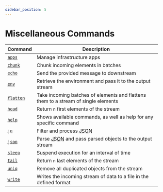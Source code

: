 ```yaml
---
sidebar_position: 5
---
```


# Miscellaneous Commands

| Command                    | Description                                                                                             |
| -------------------------- | ------------------------------------------------------------------------------------------------------- |
| [`apps`](./apps/index.mdx) | Manage infrastructure apps                                                                              |
| [`chunk`](./chunk.mdx)     | Chunk incoming elements in batches                                                                      |
| [`echo`](./echo.mdx)       | Send the provided message to downstream                                                                 |
| [`env`](./env.mdx)         | Retrieve the environment and pass it to the output stream                                               |
| [`flatten`](./flatten.mdx) | Take incoming batches of elements and flattens them to a stream of single elements                      |
| [`head`](./head.mdx)       | Return `n` first elements of the stream                                                                 |
| [`help`](./help.mdx)       | Shows available commands, as well as help for any specific command                                      |
| [`jq`](./jq.mdx)           | Filter and process <abbr title="JavaScript Object Notation">JSON</abbr>                                 |
| [`json`](./json.mdx)       | Parse <abbr title="JavaScript Object Notation">JSON</abbr> and pass parsed objects to the output stream |
| [`sleep`](./sleep.mdx)     | Suspend execution for an interval of time                                                               |
| [`tail`](./tail.mdx)       | Return `n` last elements of the stream                                                                  |
| [`uniq`](./uniq.mdx)       | Remove all duplicated objects from the stream                                                           |
| [`write`](./write.mdx)     | Writes the incoming stream of data to a file in the defined format                                      |
